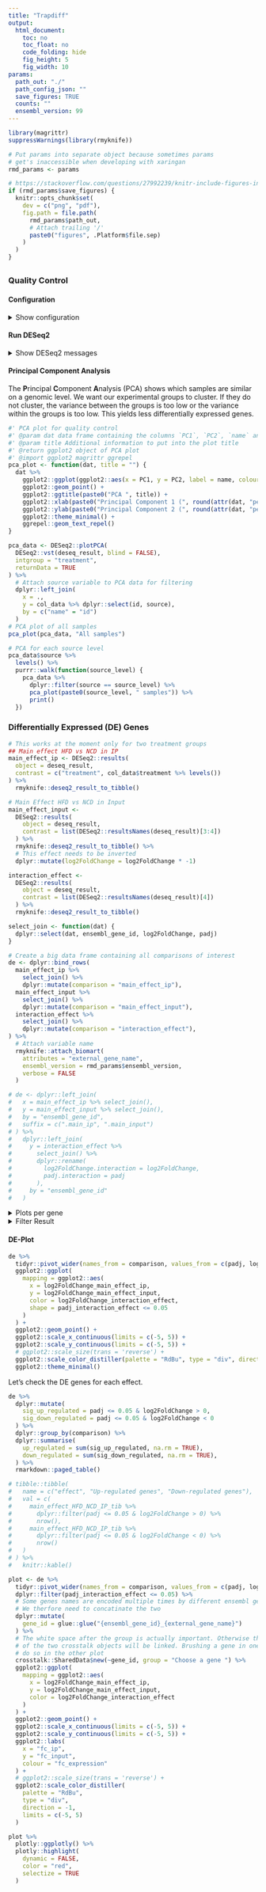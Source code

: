 ```yaml
---
title: "Trapdiff"
output:
  html_document:
    toc: no
    toc_float: no
    code_folding: hide
    fig_height: 5
    fig_width: 10
params:
  path_out: "./"
  path_config_json: ""
  save_figures: TRUE
  counts: ""
  ensembl_version: 99
---
```


```r

library(magrittr)
suppressWarnings(library(rmyknife))

# Put params into separate object because sometimes params
# get's inaccessible when developing with xaringan
rmd_params <- params

# https://stackoverflow.com/questions/27992239/knitr-include-figures-in-report-and-output-figures-to-separate-files#comment71370705_27996644
if (rmd_params$save_figures) {
  knitr::opts_chunk$set(
    dev = c("png", "pdf"),
    fig.path = file.path(
      rmd_params$path_out,
      # Attach trailing '/'
      paste0("figures", .Platform$file.sep)
    )
  )
}
```

## {.tabset}

### Quality Control

#### Configuration

<details>
<summary>Show configuration</summary>

```r
# Print settings as table
print_params <- rmd_params
print_params$counts <- "not displayed"
tibble::tibble(
  name = names(print_params),
  setting = print_params[names(print_params)]
) %>%
  knitr::kable()
```

```r

#' Get col_data for DESeq2 from JSON config
#' @param path_config_json Path to JSON configuration
#' @return col_data tibble
#' @export
#' @import purrr magrittr jsonlite dplyr forcats
get_coldata <- function(path_config_json) {
  # path_config_json <- rmd_params$path_config_json
  settings <- jsonlite::read_json(path_config_json)
  # Iterate over group names and create treatment column
  col_data_treatment <- dplyr::bind_rows(
    settings$treatment %>%
      # Iterate over all treatment names
      names() %>%
      purrr::map(function(group_name) {
        # Create tibble for treatment and it's samples
        tibble::tibble(
          treatment = group_name,
          sample_name = settings$treatment[group_name] %>% unlist()
        ) %>% return()
      })
  )
  # Attach IP/Input to col_data
  col_data_source <- dplyr::bind_rows(
    settings$source %>%
      names() %>%
      purrr::map(function(group_name) {
        tibble::tibble(
          source = group_name,
          sample_name = settings$source[group_name] %>% unlist()
        ) %>% return()
      })
  )
  # Join col_data source and treatment
  col_data <- dplyr::left_join(
    x = col_data_source,
    y = col_data_treatment,
    by = "sample_name"
  )
  # Get the proper factor levels of treatment and source in col_data
  treatment_fct_levels <- unlist(settings$treatment_comparison)
  source_fct_levels <- unlist(settings$source_comparison)
  col_data <-
    col_data %>%
    dplyr::mutate(
      treatment = forcats::as_factor(treatment) %>%
        forcats::fct_relevel(treatment_fct_levels),
      source = forcats::as_factor(source) %>%
        forcats::fct_relevel(source_fct_levels),
    )
  return(col_data)
}

# The order in coldata must be the same as in counts
# We achieve this by joining based on the id in counts
col_data <- tibble::tibble(
  id = rmd_params$counts %>%
    dplyr::select(-ensembl_gene_id) %>%
    # Get column names
    colnames()
) %>%
  dplyr::left_join(
    get_coldata(rmd_params$path_config_json),
    by = c("id" = "sample_name")
  )

```

```r

# Check if we have samples in count table that we do not have a treatment for
undefined_samples <- col_data %>%
  dplyr::filter(
    is.na(treatment) | is.na(source)
  )

# Print undefined samples if there are any
if (nrow(undefined_samples) > 0) {
  warning("We remove the following sample(s) because they were not assigned to a treatment/source group in the JSON config.")
  print(undefined_samples$id)
}

# Remove undefined samples from count matrix
counts <- rmd_params$counts
undefined_samples$id %>%
  purrr::walk(function(na_sample) {
    counts <<- counts %>%
      dplyr::select(-dplyr::contains(na_sample))
  })

# Remove undefined samples from col_data
col_data <- col_data %>%
  dplyr::filter(!is.na(treatment) & !is.na(source))

# Convert counts to integer to comply with DEseq2 standards
counts %<>%
  dplyr::mutate_if(is.double, round) %>%
  dplyr::mutate_if(is.double, as.integer)

```

The head of the counts table looks as follows

```r

counts %>%
  head() %>%
  rmarkdown::paged_table()
```

The sample group assignment table is defined as follows:

```r

knitr::kable(col_data)

```

</details>

#### Run DESeq2

<details>
<summary>Show DESeq2 messages</summary>

```r

deseq_data <- DESeq2::DESeqDataSetFromMatrix(
  countData = counts %>% as.data.frame(),
  colData = col_data,
  design = ~ source + treatment + source:treatment,
  tidy = TRUE
)

deseq_result <- DESeq2::DESeq(deseq_data)
```

</details>

#### Principal Component Analysis

The **P**rincipal **C**omponent **A**nalysis (PCA) shows which samples are similar on a genomic level.
We want our experimental groups to cluster.
If they do not cluster, the variance between the groups is too low or the variance within the groups is too low.
This yields less differentially expressed genes.

```r

#' PCA plot for quality control
#' @param dat data frame containing the columns `PC1`, `PC2`, `name` and `group`
#' @param title Additional information to put into the plot title
#' @return ggplot2 object of PCA plot
#' @import ggplot2 magrittr ggrepel
pca_plot <- function(dat, title = "") {
  dat %>%
    ggplot2::ggplot(ggplot2::aes(x = PC1, y = PC2, label = name, colour = group)) +
    ggplot2::geom_point() +
    ggplot2::ggtitle(paste0("PCA ", title)) +
    ggplot2::xlab(paste0("Principal Component 1 (", round(attr(dat, "percentVar")[1] * 100), "% variance explained)")) +
    ggplot2::ylab(paste0("Principal Component 2 (", round(attr(dat, "percentVar")[2] * 100), "% variance explained)")) +
    ggplot2::theme_minimal() +
    ggrepel::geom_text_repel()
}

pca_data <- DESeq2::plotPCA(
  DESeq2::vst(deseq_result, blind = FALSE),
  intgroup = "treatment",
  returnData = TRUE
) %>%
  # Attach source variable to PCA data for filtering
  dplyr::left_join(
    x = .,
    y = col_data %>% dplyr::select(id, source),
    by = c("name" = "id")
  )
# PCA plot of all samples
pca_plot(pca_data, "All samples")

# PCA for each source level
pca_data$source %>%
  levels() %>%
  purrr::walk(function(source_level) {
    pca_data %>%
      dplyr::filter(source == source_level) %>%
      pca_plot(paste0(source_level, " samples")) %>%
      print()
  })
```

### Differentially Expressed (DE) Genes

```r
# This works at the moment only for two treatment groups
## Main effect HFD vs NCD in IP
main_effect_ip <- DESeq2::results(
  object = deseq_result,
  contrast = c("treatment", col_data$treatment %>% levels())
) %>%
  rmyknife::deseq2_result_to_tibble()

# Main Effect HFD vs NCD in Input
main_effect_input <-
  DESeq2::results(
    object = deseq_result,
    contrast = list(DESeq2::resultsNames(deseq_result)[3:4])
  ) %>%
  rmyknife::deseq2_result_to_tibble() %>%
  # This effect needs to be inverted
  dplyr::mutate(log2FoldChange = log2FoldChange * -1)

interaction_effect <-
  DESeq2::results(
    object = deseq_result,
    contrast = list(DESeq2::resultsNames(deseq_result)[4])
  ) %>%
  rmyknife::deseq2_result_to_tibble()

select_join <- function(dat) {
  dplyr::select(dat, ensembl_gene_id, log2FoldChange, padj)
}

# Create a big data frame containing all comparisons of interest
de <- dplyr::bind_rows(
  main_effect_ip %>%
    select_join() %>%
    dplyr::mutate(comparison = "main_effect_ip"),
  main_effect_input %>%
    select_join() %>%
    dplyr::mutate(comparison = "main_effect_input"),
  interaction_effect %>%
    select_join() %>%
    dplyr::mutate(comparison = "interaction_effect"),
) %>%
  # Attach variable name
  rmyknife::attach_biomart(
    attributes = "external_gene_name",
    ensembl_version = rmd_params$ensembl_version,
    verbose = FALSE
  )

# de <- dplyr::left_join(
#   x = main_effect_ip %>% select_join(),
#   y = main_effect_input %>% select_join(),
#   by = "ensembl_gene_id",
#   suffix = c(".main_ip", ".main_input")
# ) %>%
#   dplyr::left_join(
#     y = interaction_effect %>%
#       select_join() %>%
#       dplyr::rename(
#         log2FoldChange.interaction = log2FoldChange,
#         padj.interaction = padj
#       ),
#     by = "ensembl_gene_id"
#   )
```

<details>
<summary>Plots per gene</summary>

```r
violin_plot <- function(dat) {
  ggplot2::ggplot(
    data = dat,
    mapping = ggplot2::aes(
      x = group,
      y = value
    )
  ) +
    ggplot2::geom_point(position = "jitter")
}

# Create a tidy long format of counts
plot_dat <- dplyr::left_join(
  x = col_data %>%
    dplyr::mutate(group = glue::glue("{source}_{treatment}")) %>%
    dplyr::select(id, group),
  y = rmd_params$counts %>%
    tidyr::pivot_longer(cols = -ensembl_gene_id, names_to = "sample") %>%
    # Attach variable name
    rmyknife::attach_biomart(
      attributes = "external_gene_name",
      ensembl_version = rmd_params$ensembl_version,
      verbose = FALSE
    ),
  by = c("id" = "sample")
) %>%
  # Filtr all genes where we do not get a gene name
  dplyr::filter(!is.na(external_gene_name)) %>%
  # Create a unique gene_id variable for filtering
  dplyr::mutate(
    gene_id = paste0(ensembl_gene_id, "_", external_gene_name)
  ) %>%
  # Attach p-value from interaction effect
  dplyr::left_join(
    de %>%
      tidyr::pivot_wider(names_from = comparison, values_from = c(padj, log2FoldChange)) %>%
      dplyr::select(ensembl_gene_id, padj_interaction_effect),
    by = "ensembl_gene_id"
  ) %>%
  # Filter only for genes with significant interaction effect
  dplyr::filter(padj_interaction_effect <= 0.05) %>%
  dplyr::arrange(padj_interaction_effect)

plot_dat_sd <- plot_dat %>% crosstalk::SharedData$new(~gene_id, group = "Choose a gene")
crosstalk::filter_select(
  id = "gene",
  label = "Select Gene",
  sharedData = plot_dat_sd,
  group = ~gene_id,
  multiple = FALSE
)
```

</details>

<details>
<summary>Filter Result</summary>

```r

plot_dat_sd %>%
  violin_plot() %>%
  plotly::ggplotly(dynamicTicks = TRUE)

```

</details>

#### DE-Plot

```r
de %>%
  tidyr::pivot_wider(names_from = comparison, values_from = c(padj, log2FoldChange)) %>%
  ggplot2::ggplot(
    mapping = ggplot2::aes(
      x = log2FoldChange_main_effect_ip,
      y = log2FoldChange_main_effect_input,
      color = log2FoldChange_interaction_effect,
      shape = padj_interaction_effect <= 0.05
    )
  ) +
  ggplot2::geom_point() +
  ggplot2::scale_x_continuous(limits = c(-5, 5)) +
  ggplot2::scale_y_continuous(limits = c(-5, 5)) +
  # ggplot2::scale_size(trans = 'reverse') +
  ggplot2::scale_color_distiller(palette = "RdBu", type = "div", direction = -1, limits = c(-5, 5)) +
  ggplot2::theme_minimal()
```

Let's check the DE genes for each effect.

```r

de %>%
  dplyr::mutate(
    sig_up_regulated = padj <= 0.05 & log2FoldChange > 0,
    sig_down_regulated = padj <= 0.05 & log2FoldChange < 0
  ) %>%
  dplyr::group_by(comparison) %>%
  dplyr::summarise(
    up_regulated = sum(sig_up_regulated, na.rm = TRUE),
    down_regulated = sum(sig_down_regulated, na.rm = TRUE),
  ) %>%
  rmarkdown::paged_table()

# tibble::tibble(
#   name = c("effect", "Up-regulated genes", "Down-regulated genes"),
#   val = c(
#     main_effect_HFD_NCD_IP_tib %>%
#       dplyr::filter(padj <= 0.05 & log2FoldChange > 0) %>%
#       nrow(),
#     main_effect_HFD_NCD_IP_tib %>%
#       dplyr::filter(padj <= 0.05 & log2FoldChange < 0) %>%
#       nrow()
#   )
# ) %>%
#   knitr::kable()

```

```r
plot <- de %>%
  tidyr::pivot_wider(names_from = comparison, values_from = c(padj, log2FoldChange)) %>%
  dplyr::filter(padj_interaction_effect <= 0.05) %>%
  # Some genes names are encoded multiple times by different ensembl gene ids
  # We therfore need to concatinate the two
  dplyr::mutate(
    gene_id = glue::glue("{ensembl_gene_id}_{external_gene_name}")
  ) %>%
  # The white space after the group is actually important. Otherwise the groups
  # of the two crosstalk objects will be linked. Brushing a gene in one will also
  # do so in the other plot
  crosstalk::SharedData$new(~gene_id, group = "Choose a gene ") %>%
  ggplot2::ggplot(
    mapping = ggplot2::aes(
      x = log2FoldChange_main_effect_ip,
      y = log2FoldChange_main_effect_input,
      color = log2FoldChange_interaction_effect
    )
  ) +
  ggplot2::geom_point() +
  ggplot2::scale_x_continuous(limits = c(-5, 5)) +
  ggplot2::scale_y_continuous(limits = c(-5, 5)) +
  ggplot2::labs(
    x = "fc_ip",
    y = "fc_input",
    colour = "fc_expression"
  ) +
  # ggplot2::scale_size(trans = 'reverse') +
  ggplot2::scale_color_distiller(
    palette = "RdBu",
    type = "div",
    direction = -1,
    limits = c(-5, 5)
  )

plot %>%
  plotly::ggplotly() %>%
  plotly::highlight(
    dynamic = FALSE,
    color = "red",
    selectize = TRUE
  )
```

